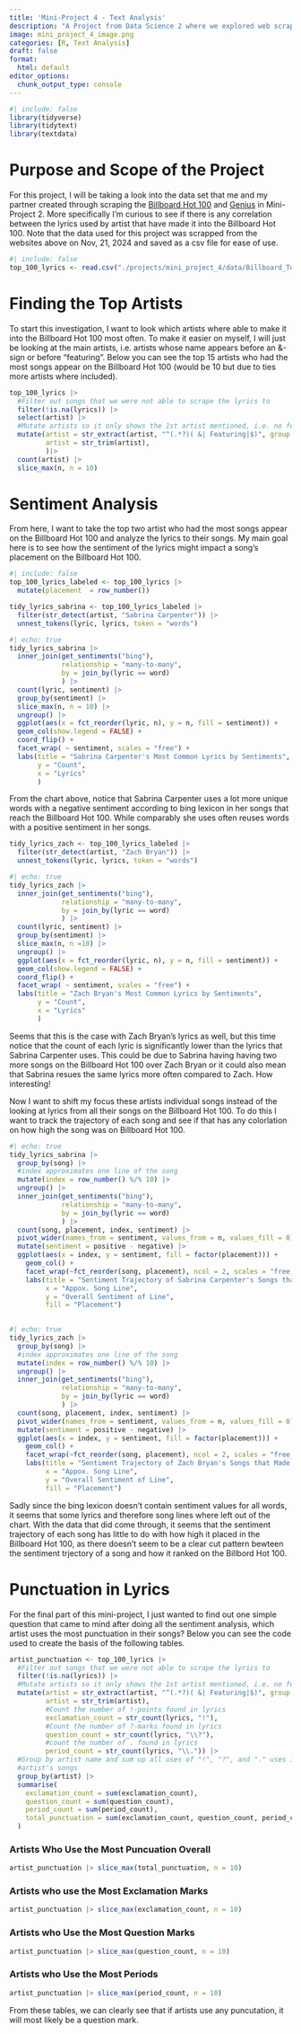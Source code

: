 ```yaml
---
title: 'Mini-Project 4 - Text Analysis'
description: "A Project from Data Science 2 where we explored web scraping"
image: mini_project_4_image.png
categories: [R, Text Analysis]
draft: false
format:
  html: default
editor_options: 
  chunk_output_type: console
---
```


```r
#| include: false
library(tidyverse)
library(tidytext)
library(textdata)
```

# Purpose and Scope of the Project

For this project, I will be taking a look into the data set that me and my partner created through scraping the [Billboard Hot 100](https://www.billboard.com/charts/hot-100/) and [Genius](https://genius.com/) in Mini-Project 2. More specifically I'm curious to see if there is any correlation between the lyrics used by artist that have made it into the Billboard Hot 100. Note that the data used for this project was scrapped from the websites above on Nov, 21, 2024 and saved as a csv file for ease of use.

```r
#| include: false
top_100_lyrics <- read.csv("./projects/mini_project_4/data/Billboard_Top_100_Lyrics.csv")[-1]
```

# Finding the Top Artists

To start this investigation, I want to look which artists where able to make it into the Billboard Hot 100 most often. To make it easier on myself, I will just be looking at the main artists, i.e. artists whose name appears before an &-sign or before "featuring". Below you can see the top 15 artists who had the most songs appear on the Billboard Hot 100 (would be 10 but due to ties more artists where included).

```r
top_100_lyrics |> 
  #Filter out songs that we were not able to scrape the lyrics to
  filter(!is.na(lyrics)) |> 
  select(artist) |> 
  #Mutate artists so it only shows the 1st artist mentioned, i.e. no featured artists
  mutate(artist = str_extract(artist, "^(.*?)( &| Featuring|$)", group = 1),
         artist = str_trim(artist),
         )|> 
  count(artist) |> 
  slice_max(n, n = 10)

```

# Sentiment Analysis

From here, I want to take the top two artist who had the most songs appear on the Billboard Hot 100 and analyze the lyrics to their songs. My main goal here is to see how the sentiment of the lyrics might impact a song's placement on the Billboard Hot 100.

```r
#| include: false
top_100_lyrics_labeled <- top_100_lyrics |>
  mutate(placement  = row_number())
```

```r
tidy_lyrics_sabrina <- top_100_lyrics_labeled |> 
  filter(str_detect(artist, "Sabrina Carpenter")) |> 
  unnest_tokens(lyric, lyrics, token = "words")
```

```r
#| echo: true
tidy_lyrics_sabrina |> 
  inner_join(get_sentiments("bing"), 
             relationship = "many-to-many", 
             by = join_by(lyric == word)
             ) |> 
  count(lyric, sentiment) |> 
  group_by(sentiment) |> 
  slice_max(n, n = 10) |> 
  ungroup() |> 
  ggplot(aes(x = fct_reorder(lyric, n), y = n, fill = sentiment)) +
  geom_col(show.legend = FALSE) +
  coord_flip() +
  facet_wrap( ~ sentiment, scales = "free") +
  labs(title = "Sabrina Carpenter's Most Common Lyrics by Sentiments",
       y = "Count", 
       x = "Lyrics"
       )


```

From the chart above, notice that Sabrina Carpenter uses a lot more unique words with a negative sentiment according to bing lexicon in her songs that reach the Billboard Hot 100. While comparably she uses often reuses words with a positive sentiment in her songs.

```r
tidy_lyrics_zach <- top_100_lyrics_labeled |> 
  filter(str_detect(artist, "Zach Bryan")) |> 
  unnest_tokens(lyric, lyrics, token = "words")
```

```r
#| echo: true
tidy_lyrics_zach |> 
  inner_join(get_sentiments("bing"), 
             relationship = "many-to-many", 
             by = join_by(lyric == word)
             ) |> 
  count(lyric, sentiment) |> 
  group_by(sentiment) |> 
  slice_max(n, n =10) |> 
  ungroup() |> 
  ggplot(aes(x = fct_reorder(lyric, n), y = n, fill = sentiment)) +
  geom_col(show.legend = FALSE) +
  coord_flip() +
  facet_wrap( ~ sentiment, scales = "free") +
  labs(title = "Zach Bryan's Most Common Lyrics by Sentiments",
       y = "Count", 
       x = "Lyrics"
       )
```

Seems that this is the case with Zach Bryan's lyrics as well, but this time notice that the count of each lyric is significantly lower than the lyrics that Sabrina Carpenter uses. This could be due to Sabrina having having two more songs on the Billboard Hot 100 over Zach Bryan or it could also mean that Sabrina resues the same lyrics more often compared to Zach. How interesting!

Now I want to shift my focus these artists individual songs instead of the looking at lyrics from all their songs on the Billboard Hot 100. To do this I want to track the trajectory of each song and see if that has any colorlation on how high the song was on Billboard Hot 100.

```r
#| echo: true
tidy_lyrics_sabrina |> 
  group_by(song) |> 
  #index approximates one line of the song
  mutate(index = row_number() %/% 10) |> 
  ungroup() |> 
  inner_join(get_sentiments("bing"), 
             relationship = "many-to-many", 
             by = join_by(lyric == word)
             ) |> 
  count(song, placement, index, sentiment) |> 
  pivot_wider(names_from = sentiment, values_from = n, values_fill = 0) |>
  mutate(sentiment = positive - negative) |>
  ggplot(aes(x = index, y = sentiment, fill = factor(placement))) +
    geom_col() +
    facet_wrap(~fct_reorder(song, placement), ncol = 2, scales = "free_x")+
    labs(title = "Sentiment Trajectory of Sabrina Carpenter's Songs that Made Billboard Hot 100", 
         x = "Appox. Song Line", 
         y = "Overall Sentiment of Line", 
         fill = "Placement")
  
```

```r
#| echo: true
tidy_lyrics_zach |> 
  group_by(song) |> 
  #index approximates one line of the song
  mutate(index = row_number() %/% 10) |> 
  ungroup() |> 
  inner_join(get_sentiments("bing"), 
             relationship = "many-to-many", 
             by = join_by(lyric == word)
             ) |> 
  count(song, placement, index, sentiment) |> 
  pivot_wider(names_from = sentiment, values_from = n, values_fill = 0) |>
  mutate(sentiment = positive - negative) |>
  ggplot(aes(x = index, y = sentiment, fill = factor(placement))) +
    geom_col() +
    facet_wrap(~fct_reorder(song, placement), ncol = 2, scales = "free_x")+
    labs(title = "Sentiment Trajectory of Zach Bryan's Songs that Made Billboard Hot 100", 
         x = "Appox. Song Line", 
         y = "Overall Sentiment of Line", 
         fill = "Placement")
```

Sadly since the bing lexicon doesn't contain sentiment values for all words, it seems that some lyrics and therefore song lines where left out of the chart. With the data that did come through, it seems that the sentiment trajectory of each song has little to do with how high it placed in the Billboard Hot 100, as there doesn't seem to be a clear cut pattern bewteen the sentiment trjectory of a song and how it ranked on the Billbord Hot 100.

# Punctuation in Lyrics

For the final part of this mini-project, I just wanted to find out one simple question that came to mind after doing all the sentiment analysis, which artist uses the most punctuation in their songs? Below you can see the code used to create the basis of the following tables.

```r
artist_punctuation <- top_100_lyrics |> 
  #Filter out songs that we were not able to scrape the lyrics to
  filter(!is.na(lyrics)) |> 
  #Mutate artists so it only shows the 1st artist mentioned, i.e. no featured artists
  mutate(artist = str_extract(artist, "^(.*?)( &| Featuring|$)", group = 1),
         artist = str_trim(artist),
         #Count the number of !-points found in lyrics
         exclamation_count = str_count(lyrics, "!"),
         #Count the number of ?-marks found in lyrics
         question_count = str_count(lyrics, "\\?"),
         #count the number of . found in lyrics
         period_count = str_count(lyrics, "\\.")) |> 
  #Group by artist name and sum up all uses of "!", "?", and "." uses in all the 
  #artist's songs
  group_by(artist) |> 
  summarise(
    exclamation_count = sum(exclamation_count),
    question_count = sum(question_count),
    period_count = sum(period_count), 
    total_punctuation = sum(exclamation_count, question_count, period_count)
  )
```

### Artists Who Use the Most Puncuation Overall

```r
artist_punctuation |> slice_max(total_punctuation, n = 10)
```

### Artists who use the Most Exclamation Marks

```r
artist_punctuation |> slice_max(exclamation_count, n = 10)
```

### Artists who Use the Most Question Marks

```r
artist_punctuation |> slice_max(question_count, n = 10)
```

### Artists who Use the Most Periods

```r
artist_punctuation |> slice_max(period_count, n = 10)
```

From these tables, we can clearly see that if artists use any puncutation, it will most likely be a question mark.